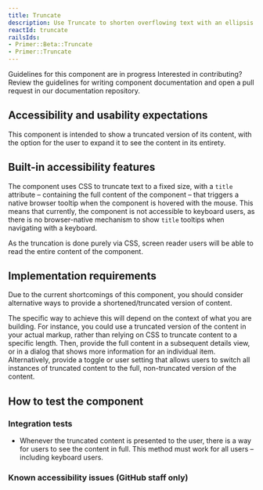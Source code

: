 ```yaml
---
title: Truncate
description: Use Truncate to shorten overflowing text with an ellipsis.
reactId: truncate
railsIds:
- Primer::Beta::Truncate
- Primer::Truncate
---
```



<Note variant="warning">
  <Text sx={{display: 'block', fontWeight: 'bold', mb: 2}}>Guidelines for this component are in progress</Text>
  <Text>Interested in contributing? Review the guidelines for <Link as={GatsbyLink} to="/guides/contribute/documentation#documenting-components">writing component documentation</Link> and open a pull request in our <Link as={GatsbyLink} to="https://github.com/primer/design">documentation repository.</Link></Text>
</Note>

## Accessibility and usability expectations

This component is intended to show a truncated version of its content, with the option for the user to expand it to see the content in its entirety.

## Built-in accessibility features

The component uses CSS to truncate text to a fixed size, with a `title` attribute – containing the full content of the component – that triggers a native browser tooltip when the component is hovered with the mouse. This means that currently, the component is not accessible to keyboard users, as there is no browser-native mechanism to show `title` tooltips when navigating with a keyboard.

As the truncation is done purely via CSS, screen reader users will be able to read the entire content of the component. 

## Implementation requirements

Due to the current shortcomings of this component, you should consider alternative ways to provide a shortened/truncated version of content.
  
The specific way to achieve this will depend on the context of what you are building. For instance, you could use a truncated version of the content in your actual markup, rather than relying on CSS to truncate content to a specific length. Then, provide the full content in a subsequent details view, or in a dialog that shows more information for an individual item. Alternatively, provide a toggle or user setting that allows users to switch all instances of truncated content to the full, non-truncated version of the content.

## How to test the component

### Integration tests

* Whenever the truncated content is presented to the user, there is a way for users to see the content in full. This method must work for all users – including keyboard users.

### Known accessibility issues (GitHub staff only)

 <AccessibilityLink label="Truncate"/>
